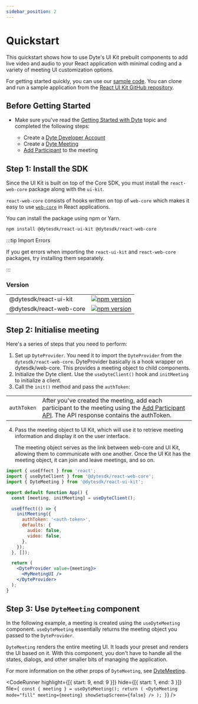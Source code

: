 ```yaml
---
sidebar_position: 2
---
```


# Quickstart

This quickstart shows how to use Dyte's UI Kit prebuilt components to add live
video and audio to your React application with minimal coding and a variety of
meeting UI customization options.

For getting started quickly, you can use our
[sample code](https://github.com/dyte-io/react-samples). You can clone and run a
sample application from the
[React UI Kit GitHub repository](https://github.com/dyte-io/react-samples).

## Before Getting Started

- Make sure you've read the [Getting Started with Dyte](/getting-started) topic
  and completed the following steps:

  - Create a [Dyte Developer Account](https://dev.dyte.io/)
  - Create a [Dyte Meeting](/api/?v=v2#/operations/create_meeting)
  - [Add Participant](/api/?v=v2#/operations/add_participant) to the meeting

## Step 1: Install the SDK

Since the UI Kit is built on top of the Core SDK, you must install the
`react-web-core` package along with the `ui-kit`.

`react-web-core` consists of hooks written on top of `web-core` which makes it
easy to use [`web-core`](https://npmjs.com/package/@dytesdk/web-core) in React
applications.

You can install the package using npm or Yarn.

```bash npm2yarn
npm install @dytesdk/react-ui-kit @dytesdk/react-web-core
```

:::tip Import Errors

If you get errors when importing the `react-ui-kit` and `react-web-core`
packages, try installing them separately.

:::

### Version

|                         |                                                                                                                              |
| ----------------------- | ---------------------------------------------------------------------------------------------------------------------------- |
| @dytesdk/react-ui-kit   | [![npm version](https://badge.fury.io/js/@dytesdk%2Freact-ui-kit.svg)](https://badge.fury.io/js/@dytesdk%2Freact-ui-kit)     |
| @dytesdk/react-web-core | [![npm version](https://badge.fury.io/js/@dytesdk%2Freact-web-core.svg)](https://badge.fury.io/js/@dytesdk%2Freact-web-core) |

## Step 2: Initialise meeting

Here's a series of steps that you need to perform:

1. Set up `DyteProvider`. You need it to import the `DyteProvider` from the
   `dytesdk/react-web-core`. DyteProvider basically is a hook wrapper on
   dytesdk/web-core. This provides a meeting object to child components.
2. Initialize the Dyte client. Use the `useDyteClient()` hook and `initMeeting`
   to initialize a client.
3. Call the `init()` method and pass the `authToken`:

|             |                                                                                                                                                                                   |
| ----------- | --------------------------------------------------------------------------------------------------------------------------------------------------------------------------------- |
| `authToken` | After you've created the meeting, add each participant to the meeting using the [Add Participant API](/api#/operations/add_participant). The API response contains the authToken. |

4. Pass the meeting object to UI Kit, which will use it to retrieve meeting
   information and display it on the user interface.

   The meeting object serves as the link between web-core and UI Kit, allowing
   them to communicate with one another. Once the UI Kit has the meeting object,
   it can join and leave meetings, and so on.

```jsx
import { useEffect } from 'react';
import { useDyteClient } from '@dytesdk/react-web-core';
import { DyteMeeting } from '@dytesdk/react-ui-kit';

export default function App() {
  const [meeting, initMeeting] = useDyteClient();

  useEffect(() => {
    initMeeting({
      authToken: '<auth-token>',
      defaults: {
        audio: false,
        video: false,
      },
    });
  }, []);

  return (
    <DyteProvider value={meeting}>
      <MyMeetingUI />
    </DyteProvider>
  );
}
```

## Step 3: Use `DyteMeeting` component

In the following example, a meeting is created using the `useDyteMeeting`
component. `useDyteMeeting` essentially returns the meeting object you passed to
the `DyteProvider`.

`DyteMeeting` renders the entire meeting UI. It loads your preset and renders
the UI based on it. With this component, you don't have to handle all the
states, dialogs, and other smaller bits of managing the application.

For more information on the other props of `DyteMeeting`, see
[DyteMeeting](/react-ui-kit/components/dyte-meeting).


<CodeRunner
  highlight={[{ start: 9, end: 9 }]}
  hide={[{ start: 1, end: 3 }]}
  file={`
    const { meeting } = useDyteMeeting();
    return (
      <DyteMeeting mode="fill" meeting={meeting} showSetupScreen={false} />
    );
}`}
/>

<head>
  <title>React UI Kit Quickstart</title>
</head>
